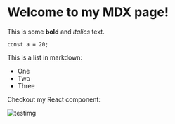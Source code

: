 # Welcome to my MDX page!

This is some **bold** and _italics_ text.

`const a = 20;`

This is a list in markdown:

- One
- Two
- Three

Checkout my React component:

![testimg](/images/test.png)
